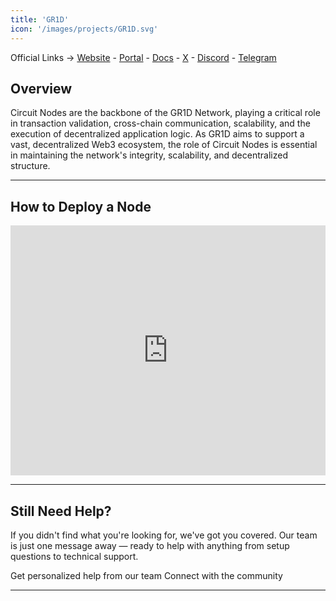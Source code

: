 ```yaml
---
title: 'GR1D'
icon: '/images/projects/GR1D.svg'
---
```


Official Links → [Website](https://gr1d.network/) - [Portal](https://run.gr1d.network/) - [Docs](https://docs.icn.global/) - [X](https://x.com/ICN_Protocol) - [Discord](https://discord.gg/gr1dnetwork) - [Telegram](https://t.me/gr1dnetwork)

## Overview

Circuit Nodes are the backbone of the GR1D Network, playing a critical role in transaction validation, cross-chain communication, scalability, and the execution of decentralized application logic. As GR1D aims to support a vast, decentralized Web3 ecosystem, the role of Circuit Nodes is essential in maintaining the network's integrity, scalability, and decentralized structure.

---
## How to Deploy a Node
<Frame caption="">
  <iframe 
    width="100%" 
    height="400" 
    src="https://www.youtube.com/embed/ZoFycdtlfns" 
    title="GR1D Network Circuit Node" 
    frameBorder="0" 
    allow="accelerometer; autoplay; clipboard-write; encrypted-media; gyroscope; picture-in-picture" 
    allowFullScreen>
  </iframe>
</Frame>

---

## Still Need Help?

If you didn't find what you're looking for, we've got you covered. Our team is just one message away — ready to help with anything from setup questions to technical support.

<CardGroup cols={2}>
  <Card title="Open Support Ticket" icon="rectangle-stack" href="https://discord.com/channels/1217243890352914552/1220638161407836241">
    Get personalized help from our team
  </Card>
  <Card title="Join Discord" icon="message-circle" href="https://discord.com/invite/JDkD4EaqcZ">
    Connect with the community
  </Card>
</CardGroup>

--- 